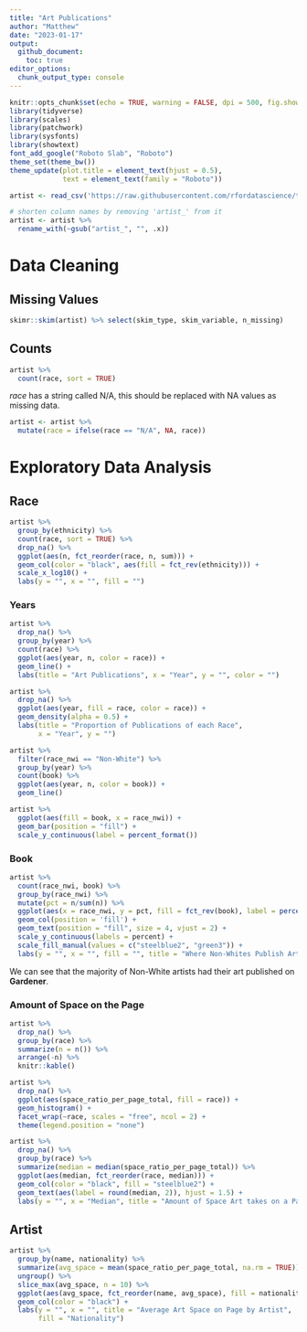 ```yaml
---
title: "Art Publications"
author: "Matthew"
date: "2023-01-17"
output: 
  github_document:
    toc: true
editor_options: 
  chunk_output_type: console
---
```


```r
knitr::opts_chunk$set(echo = TRUE, warning = FALSE, dpi = 500, fig.showtext = TRUE)
library(tidyverse)
library(scales)
library(patchwork)
library(sysfonts)
library(showtext)
font_add_google("Roboto Slab", "Roboto")
theme_set(theme_bw())
theme_update(plot.title = element_text(hjust = 0.5),
             text = element_text(family = "Roboto"))
```

```r
artist <- read_csv('https://raw.githubusercontent.com/rfordatascience/tidytuesday/master/data/2023/2023-01-17/artists.csv')

# shorten column names by removing 'artist_' from it
artist <- artist %>% 
  rename_with(~gsub("artist_", "", .x))
```

# Data Cleaning

## Missing Values

```r
skimr::skim(artist) %>% select(skim_type, skim_variable, n_missing)
```

## Counts

```r
artist %>% 
  count(race, sort = TRUE)
```

*race* has a string called N/A, this should be replaced with NA values as missing data.

```r
artist <- artist %>% 
  mutate(race = ifelse(race == "N/A", NA, race))
```

# Exploratory Data Analysis

## Race

```r
artist %>% 
  group_by(ethnicity) %>% 
  count(race, sort = TRUE) %>% 
  drop_na() %>% 
  ggplot(aes(n, fct_reorder(race, n, sum))) +
  geom_col(color = "black", aes(fill = fct_rev(ethnicity))) +
  scale_x_log10() +
  labs(y = "", x = "", fill = "")
```

### Years

```r
artist %>% 
  drop_na() %>% 
  group_by(year) %>% 
  count(race) %>% 
  ggplot(aes(year, n, color = race)) +
  geom_line() +
  labs(title = "Art Publications", x = "Year", y = "", color = "")

artist %>% 
  drop_na() %>% 
  ggplot(aes(year, fill = race, color = race)) +
  geom_density(alpha = 0.5) +
  labs(title = "Proportion of Publications of each Race",
       x = "Year", y = "")
```

```r
artist %>% 
  filter(race_nwi == "Non-White") %>% 
  group_by(year) %>% 
  count(book) %>% 
  ggplot(aes(year, n, color = book)) +
  geom_line()

artist %>% 
  ggplot(aes(fill = book, x = race_nwi)) +
  geom_bar(position = "fill") +
  scale_y_continuous(label = percent_format())
```

### Book

```r
artist %>% 
  count(race_nwi, book) %>% 
  group_by(race_nwi) %>% 
  mutate(pct = n/sum(n)) %>% 
  ggplot(aes(x = race_nwi, y = pct, fill = fct_rev(book), label = percent(pct))) + 
  geom_col(position = 'fill') + 
  geom_text(position = "fill", size = 4, vjust = 2) + 
  scale_y_continuous(labels = percent) +
  scale_fill_manual(values = c("steelblue2", "green3")) +
  labs(y = "", x = "", fill = "", title = "Where Non-Whites Publish Art") 
```

We can see that the majority of Non-White artists had their art published on **Gardener**.

### Amount of Space on the Page

```r
artist %>% 
  drop_na() %>% 
  group_by(race) %>% 
  summarize(n = n()) %>% 
  arrange(-n) %>% 
  knitr::kable()

artist %>% 
  drop_na() %>% 
  ggplot(aes(space_ratio_per_page_total, fill = race)) +
  geom_histogram() +
  facet_wrap(~race, scales = "free", ncol = 2) +
  theme(legend.position = "none")
```

```r
artist %>%
  drop_na() %>% 
  group_by(race) %>% 
  summarize(median = median(space_ratio_per_page_total)) %>% 
  ggplot(aes(median, fct_reorder(race, median))) +
  geom_col(color = "black", fill = "steelblue2") +
  geom_text(aes(label = round(median, 2)), hjust = 1.5) +
  labs(y = "", x = "Median", title = "Amount of Space Art takes on a Page by Race")
```

## Artist

```r
artist %>% 
  group_by(name, nationality) %>% 
  summarize(avg_space = mean(space_ratio_per_page_total, na.rm = TRUE)) %>% 
  ungroup() %>% 
  slice_max(avg_space, n = 10) %>% 
  ggplot(aes(avg_space, fct_reorder(name, avg_space), fill = nationality)) +
  geom_col(color = "black") +
  labs(y = "", x = "", title = "Average Art Space on Page by Artist", 
       fill = "Nationality")
```
